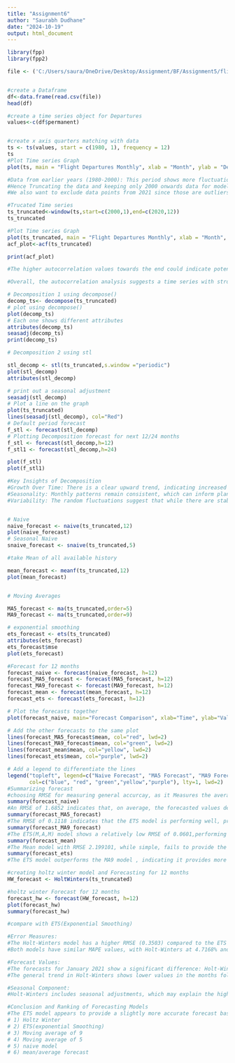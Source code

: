---
title: "Assignment6"
author: "Saurabh Dudhane"
date: "2024-10-19"
output: html_document
---

```{r}

library(fpp)
library(fpp2)

file <- ('C:/Users/saura/OneDrive/Desktop/Assignment/BF/Assignment5/flightVolume.csv')


#create a Dataframe
df<-data.frame(read.csv(file))
head(df)

#create a time series object for Departures 
values<-c(df$permanent)


#create x axis quarters matching with data
ts <- ts(values, start = c(1980, 1), frequency = 12)
ts
#Plot Time series Graph
plot(ts, main = "Flight Departures Monthly", xlab = "Month", ylab = "Departure Delays", col = "blue", lwd = 2)

#Data from earlier years (1980-2000): This period shows more fluctuation and less consistent upward movement, which may add noise.
#Hence Truncating the data and keeping only 2000 onwards data for modelling 
#We also want to exclude data points from 2021 since those are outliers and incomplete and they don't align with the forecasting model 

#Trucated Time series
ts_truncated<-window(ts,start=c(2000,1),end=c(2020,12))
ts_truncated

#Plot Time series Graph
plot(ts_truncated, main = "Flight Departures Monthly", xlab = "Month", ylab = "Departure Delays", col = "blue", lwd = 2)
acf_plot<-acf(ts_truncated)

print(acf_plot)

#The higher autocorrelation values towards the end could indicate potential seasonal effects or cycles. Analyzing seasonal decomposition   might be beneficial.

#Overall, the autocorrelation analysis suggests a time series with strong persistence and potential seasonal behavior. Further exploration, including tests for trends and seasonality, is a good decision before selecting an appropriate forecasting model.

# Decomposition 1 using decompose()
decomp_ts<- decompose(ts_truncated)
# plot using decompose()
plot(decomp_ts)
# Each one shows different attributes 
attributes(decomp_ts)
seasadj(decomp_ts)
print(decomp_ts)

# Decomposition 2 using stl

stl_decomp <- stl(ts_truncated,s.window ="periodic")
plot(stl_decomp)
attributes(stl_decomp)

# print out a seasonal adjustment
seasadj(stl_decomp)
# Plot a line on the graph
plot(ts_truncated)
lines(seasadj(stl_decomp), col="Red")
# Default period forecast
f_stl <- forecast(stl_decomp)
# Plotting Decomposition forecast for next 12/24 months
f_stl <- forecast(stl_decomp,h=12)
f_stl1 <- forecast(stl_decomp,h=24)

plot(f_stl)
plot(f_stl1)

#Key Insights of Decomposition
#Growth Over Time: There is a clear upward trend, indicating increased performance or levels in the measured variable over the years.
#Seasonality: Monthly patterns remain consistent, which can inform planning and forecasting efforts. January is generally the peak month, #while February tends to see lower values.Clearly there is an additive seasonality in the data
#Variability: The random fluctuations suggest that while there are stable trends and seasonality, there are also unpredictable factors impacting the data.


# Naive
naive_forecast <- naive(ts_truncated,12)
plot(naive_forecast)
# Seasonal Naive
snaive_forecast <- snaive(ts_truncated,5)

#take Mean of all available history

mean_forecast <- meanf(ts_truncated,12)
plot(mean_forecast)


# Moving Averages

MA5_forecast <- ma(ts_truncated,order=5)
MA9_forecast <- ma(ts_truncated,order=9)

# exponential smoothing
ets_forecast <- ets(ts_truncated)
attributes(ets_forecast)
ets_forecast$mse
plot(ets_forecast)

#Forecast for 12 months
forecast_naive <- forecast(naive_forecast, h=12)
forecast_MA5_forecast <- forecast(MA5_forecast, h=12)
forecast_MA9_forecast <- forecast(MA9_forecast, h=12)
forecast_mean <- forecast(mean_forecast, h=12)
forecast_ets <- forecast(ets_forecast, h=12)

# Plot the forecasts together
plot(forecast_naive, main="Forecast Comparison", xlab="Time", ylab="Values", col="blue", lwd=2)

# Add the other forecasts to the same plot
lines(forecast_MA5_forecast$mean, col="red", lwd=2)
lines(forecast_MA9_forecast$mean, col="green", lwd=2)
lines(forecast_mean$mean, col="yellow", lwd=2)
lines(forecast_ets$mean, col="purple", lwd=2)

# Add a legend to differentiate the lines
legend("topleft", legend=c("Naive Forecast", "MA5 Forecast", "MA9 Forecast","Mean Forecast","exponential smoothing"), 
       col=c("blue", "red", "green","yellow","purple"), lty=1, lwd=2)
#Summarizing forecast 
#choosing RMSE for measuring general accurcay, as it Measures the average magnitude of the errors, giving higher weight to larger errors due to squaring
summary(forecast_naive)
#An RMSE of 1.6852 indicates that, on average, the forecasted values deviate from the actual values by approximately 1.69 units. This suggests a moderate level of accuracy in the forecasts, with larger deviations being penalized more heavily.
summary(forecast_MA5_forecast)
#The RMSE of 0.1118 indicates that the ETS model is performing well, producing forecasts that closely align with the observed data. The forecasts suggest a relatively stable trend in the coming months, with confidence intervals providing a range for potential values. This model appears effective for capturing the underlying patterns in the data.
summary(forecast_MA9_forecast)
#The ETS(M,A,M) model shows a relatively low RMSE of 0.0601,performing better than ma5 forecast,indicating good forecasting accuracy. The forecasts provide a clear view of expected values along with confidence intervals, useful for decision-making.
summary(forecast_mean)
#The Mean model with RMSE 2.199101, while simple, fails to provide the same level of accuracy and insight into the variability of the data.
summary(forecast_ets)
#The ETS model outperforms the MA9 model , indicating it provides more reliable and accurate forecasts. The ETS method's ability to incorporate trends and seasonality makes it more suitable for time series data with fluctuations, while the MA9 approach is less adaptable and offers poorer predictive performance.

#creating holtz winter model and Forecasting for 12 months
HW_forecast <- HoltWinters(ts_truncated)

#holtz winter Forecast for 12 months
forecast_hw <- forecast(HW_forecast, h=12)
plot(forecast_hw)
summary(forecast_hw)

#compare with ETS(Exponential Smoothing)

#Error Measures:
#The Holt-Winters model has a higher RMSE (0.3503) compared to the ETS model (0.3235), indicating better accuracy for ETS.
#Both models have similar MAPE values, with Holt-Winters at 4.7168% and ETS at 4.5141%.

#Forecast Values:
#The forecasts for January 2021 show a significant difference: Holt-Winters predicts 12.8841 while ETS predicts 13.0981, with Holt-Winters values tending to fluctuate more.
#The general trend in Holt-Winters shows lower values in the months following January, especially in February and May compared to ETS.

#Seasonal Component:
#Holt-Winters includes seasonal adjustments, which may explain the higher variation in the forecasted values across the months compared to the more consistent trend in the ETS model.

#Conclusion and Ranking of Forecasting Models
#The ETS model appears to provide a slightly more accurate forecast based on RMSE and MAE, while Holt-Winters may be more responsive to seasonal fluctuations. The choice between the two models could depend on the specific needs for accuracy versus the importance of seasonal effects in the data,hence we chose below ranking of models after comparing the indicative summary of all the models and the RMSE of the output
# 1) Holtz Winter 
# 2) ETS(exponential Smoothing)
# 3) Moving average of 9
# 4) Moving average of 5
# 5) naive model
# 6) mean/average forecast

```